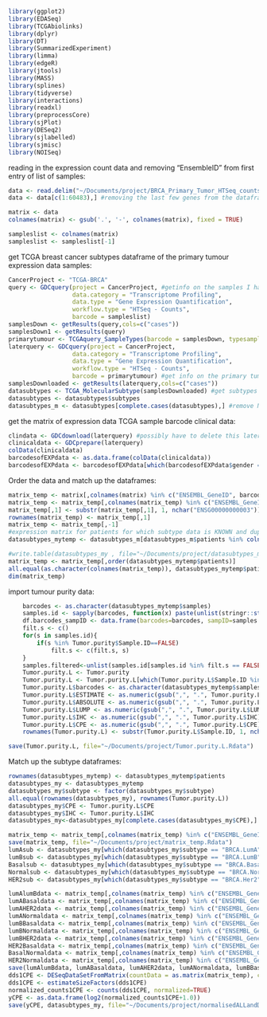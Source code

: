 
```r
library(ggplot2)
library(EDASeq)
library(TCGAbiolinks)
library(dplyr)
library(DT)
library(SummarizedExperiment)
library(limma)
library(edgeR)
library(jtools)
library(MASS)
library(splines)
library(tidyverse)
library(interactions)
library(readxl)
library(preprocessCore)
library(sjPlot)
library(DESeq2)
library(sjlabelled)
library(sjmisc)
library(NOISeq)
```

reading in the expression count data and removing "EnsembleID" from first entry of list of samples:
```r
data <- read.delim("~/Documents/project/BRCA_Primary_Tumor_HTSeq_counts.txt.txt")
data <- data[c(1:60483),] #removing the last few genes from the dataframe which do not have an Ensembl ID assigned to them

matrix <- data
colnames(matrix) <- gsub('.', '-', colnames(matrix), fixed = TRUE)

sampleslist <- colnames(matrix)
sampleslist <- sampleslist[-1]
```

get TCGA breast cancer subtypes dataframe of the primary tumour expression data samples:
```r
CancerProject <- "TCGA-BRCA"
query <- GDCquery(project = CancerProject, #getinfo on the samples I have
                  data.category = "Transcriptome Profiling",
                  data.type = "Gene Expression Quantification", 
                  workflow.type = "HTSeq - Counts",
                  barcode = sampleslist)
samplesDown <- getResults(query,cols=c("cases"))
samplesDown1 <- getResults(query)
primarytumour <- TCGAquery_SampleTypes(barcode = samplesDown, typesample = "TP") #find out which are primary tumour
laterquery <- GDCquery(project = CancerProject,
                  data.category = "Transcriptome Profiling",
                  data.type = "Gene Expression Quantification", 
                  workflow.type = "HTSeq - Counts",
                  barcode = primarytumour) #get info on the primary tumour samples of my data only
samplesDownloaded <- getResults(laterquery,cols=c("cases"))
datasubtypes <- TCGA_MolecularSubtype(samplesDownloaded) #get subtypes of this data
datasubtypes <- datasubtypes$subtypes
datasubtypes_m <- datasubtypes[complete.cases(datasubtypes),] #remove NAs
```

get the matrix of expression data TCGA sample barcode clinical data:
```r
clindata <- GDCdownload(laterquery) #possibly have to delete this later
clinicaldata <- GDCprepare(laterquery)
colData(clinicaldata)
barcodesofEXPdata <- as.data.frame(colData(clinicaldata))
barcodesofEXPdata <- barcodesofEXPdata[which(barcodesofEXPdata$gender == "female"),] # filter out the samples that are not female from the 
```

Order the data and match up the dataframes:
```r
matrix_temp <- matrix[,colnames(matrix) %in% c("ENSEMBL_GeneID", barcodesofEXPdata$patient)]
matrix_temp <- matrix_temp[,colnames(matrix_temp) %in% c("ENSEMBL_GeneID", datasubtypes_m$patients)]# remove samples for which I don't have a subtype and which are not primary tumour
matrix_temp[,1] <- substr(matrix_temp[,1], 1, nchar("ENSG00000000003"))
rownames(matrix_temp) <- matrix_temp[,1]
matrix_temp <- matrix_temp[,-1]
#expression matrix for patients for which subtype data is KNOWN and duplicates are removed 
datasubtypes_mytemp <- datasubtypes_m[datasubtypes_m$patients %in% colnames(matrix_temp),]

#write.table(datasubtypes_my , file="~/Documents/project/datasubtypes_my.txt", sep="\t", quote=F)
matrix_temp <- matrix_temp[,order(datasubtypes_mytemp$patients)]
all.equal(as.character(colnames(matrix_temp)), datasubtypes_mytemp$patients)
dim(matrix_temp)
```

import tumour purity data:

```r
    barcodes <- as.character(datasubtypes_mytemp$samples)
    samples.id <- sapply(barcodes, function(x) paste(unlist(stringr::str_split(x, "-"))[1:4], collapse = "-"))
    df.barcodes_sampID <- data.frame(barcodes=barcodes, sampID=samples.id, row.names = 1:length(barcodes))
    filt.s <- c()
    for(s in samples.id){
        if(s %in% Tumor.purity$Sample.ID==FALSE)
            filt.s <- c(filt.s, s)
    }
    samples.filtered<-unlist(samples.id[samples.id %in% filt.s == FALSE])
    Tumor.purity.L <- Tumor.purity
    Tumor.purity.L <- Tumor.purity.L[which(Tumor.purity.L$Sample.ID %in% samples.filtered),]
    Tumor.purity.L$barcodes <- as.character(datasubtypes_mytemp$samples)
    Tumor.purity.L$ESTIMATE <- as.numeric(gsub(",", ".", Tumor.purity.L$ESTIMATE))
    Tumor.purity.L$ABSOLUTE <- as.numeric(gsub(",", ".", Tumor.purity.L$ABSOLUTE))
    Tumor.purity.L$LUMP <- as.numeric(gsub(",", ".", Tumor.purity.L$LUMP))
    Tumor.purity.L$IHC <- as.numeric(gsub(",", ".", Tumor.purity.L$IHC))
    Tumor.purity.L$CPE <- as.numeric(gsub(",", ".", Tumor.purity.L$CPE))
    rownames(Tumor.purity.L) <- substr(Tumor.purity.L$Sample.ID, 1, nchar("TCGA-3C-AAAU"))

save(Tumor.purity.L, file="~/Documents/project/Tumor.purity.L.Rdata")
```

Match up the subtype dataframes:
```r
rownames(datasubtypes_mytemp) <- datasubtypes_mytemp$patients
datasubtypes_my <- datasubtypes_mytemp
datasubtypes_my$subtype <- factor(datasubtypes_my$subtype)
all.equal(rownames(datasubtypes_my), rownames(Tumor.purity.L))
datasubtypes_my$CPE <- Tumor.purity.L$CPE
datasubtypes_my$IHC <- Tumor.purity.L$IHC
datasubtypes_my<-datasubtypes_my[complete.cases(datasubtypes_my$CPE),]

matrix_temp <- matrix_temp[,colnames(matrix_temp) %in% c("ENSEMBL_GeneID", datasubtypes_my$patients)]
save(matrix_temp, file="~/Documents/project/matrix_temp.Rdata")
lumAsub <- datasubtypes_my[which(datasubtypes_my$subtype == "BRCA.LumA"),]
lumBsub <- datasubtypes_my[which(datasubtypes_my$subtype == "BRCA.LumB"),]
Basalsub <- datasubtypes_my[which(datasubtypes_my$subtype == "BRCA.Basal"),]
Normalsub <- datasubtypes_my[which(datasubtypes_my$subtype == "BRCA.Normal"),]
HER2sub <- datasubtypes_my[which(datasubtypes_my$subtype == "BRCA.Her2"),]#

lumAlumBdata <- matrix_temp[,colnames(matrix_temp) %in% c("ENSEMBL_GeneID", lumAsub$patients, lumBsub$patients)]
lumABasaldata <- matrix_temp[,colnames(matrix_temp) %in% c("ENSEMBL_GeneID", lumAsub$patients, Basalsub$patients)]
lumAHER2data <- matrix_temp[,colnames(matrix_temp) %in% c("ENSEMBL_GeneID", lumAsub$patients, HER2sub$patients)]
lumANormaldata <- matrix_temp[,colnames(matrix_temp) %in% c("ENSEMBL_GeneID", lumAsub$patients, Normalsub$patients)]
lumBBasaldata <- matrix_temp[,colnames(matrix_temp) %in% c("ENSEMBL_GeneID", lumBsub$patients, Basalsub$patients)]
lumBNormaldata <- matrix_temp[,colnames(matrix_temp) %in% c("ENSEMBL_GeneID", lumBsub$patients, Normalsub$patients)]
lumBHER2data <- matrix_temp[,colnames(matrix_temp) %in% c("ENSEMBL_GeneID", lumBsub$patients, HER2sub$patients)]
HER2Basaldata <- matrix_temp[,colnames(matrix_temp) %in% c("ENSEMBL_GeneID", HER2sub$patients, Basalsub$patients)]
BasalNormaldata <- matrix_temp[,colnames(matrix_temp) %in% c("ENSEMBL_GeneID", Basalsub$patients, Normalsub$patients)]
HER2Normaldata <- matrix_temp[,colnames(matrix_temp) %in% c("ENSEMBL_GeneID", HER2sub$patients, Normalsub$patients)]
save(lumAlumBdata, lumABasaldata, lumAHER2data, lumANormaldata, lumBBasaldata, lumBNormaldata, lumBHER2data, HER2Basaldata, BasalNormaldata, HER2Normaldata, file="subtypedata.Rdata")
dds1CPE <- DESeqDataSetFromMatrix(countData = as.matrix(matrix_temp), colData = datasubtypes_my, design = ~ CPE)
dds1CPE <- estimateSizeFactors(dds1CPE)
normalized_counts1CPE <- counts(dds1CPE, normalized=TRUE)
yCPE <- as.data.frame(log2(normalized_counts1CPE+1.0))
save(yCPE, datasubtypes_my, file="~/Documents/project/normalisedALLandDATASUBTYPES_MY.Rdata")

```


